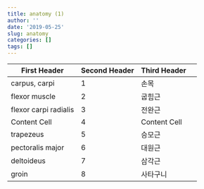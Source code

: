 ```yaml
---
title: anatomy (1) 
author: ''
date: '2019-05-25'
slug: anatomy
categories: []
tags: []
---
```


First Header  |Second Header | Third Header   
------------- |--|-----------|-------------
carpus, carpi | 1  |   손목          
flexor muscle | 2 |굽힘근  
flexor carpi radialis |3 |전완근  
Content Cell  | 4  |Content Cell
trapezeus | 5 | 승모근  
pectoralis major | 6 |대원근  
deltoideus |7 |삼각근  
groin |8 |사타구니  